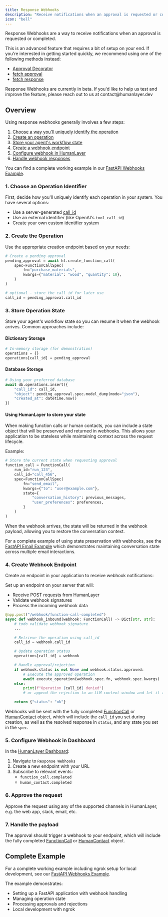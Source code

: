 ```yaml
---
title: Response Webhooks
description: "Receive notifications when an approval is requested or completed"
icon: "bell"
---
```


Response Webhooks are a way to receive notifications when an approval is requested or completed.

This is an advanced feature that requires a bit of setup on your end. If you're interested in getting started quickly, we
recommend using one of the following methods instead:

- [Approval Decorator](/core/require-approval#decorator)
- [fetch approval](/core/require-approval#fetching-an-approval)
- [fetch response](/core/human-as-tool#fetch-response)

<Note>
  Response Webhooks are currently in beta. If you'd like to help us test and
  improve the feature, please reach out to us at contact@humanlayer.dev
</Note>

## Overview

Using response webhooks generally involves a few steps:

1. [Choose a way you'll uniquely identify the operation](#1-choose-an-operation-identifier)
2. [Create an operation](#2-create-the-operation)
3. [Store your agent's workflow state](#3-store-operation-state)
4. [Create a webhook endpoint](#4-create-webhook-endpoint)
5. [Configure webhook in HumanLayer](#5-configure-webhook-in-dashboard)
6. [Handle webhook responses](#6-handle-webhook-response)

You can find a complete working example in our [FastAPI Webhooks Example](https://github.com/humanlayer/humanlayer/tree/main/examples/fastapi-webhooks).

### 1. Choose an Operation Identifier

First, decide how you'll uniquely identify each operation in your system. You have several options:

- Use a server-generated [call_id](/core/run-ids-and-call-ids)
- Use an external identifier (like OpenAI's `tool_call_id`)
- Create your own custom identifier system

### 2. Create the Operation

Use the appropriate creation endpoint based on your needs:

```python
# Create a pending approval
pending_approval = await hl.create_function_call(
    spec=FunctionCallSpec(
        fn="purchase_materials",
        kwargs={"material": "wood", "quantity": 10},
    )
)

# optional - store the call_id for later use
call_id = pending_approval.call_id
```

### 3. Store Operation State

Store your agent's workflow state so you can resume it when the webhook arrives. Common approaches include:

#### Dictionary Storage

```python
# In-memory storage (for demonstration)
operations = {}
operations[call_id] = pending_approval
```

#### Database Storage

```python
# Using your preferred database
await db.operations.insert({
    "call_id": call_id,
    "object": pending_approval.spec.model_dump(mode="json"),
    "created_at": datetime.now()
})
```

#### Using HumanLayer to store your state

When making function calls or human contacts, you can include a state object that will be preserved and returned in webhooks. This allows your application to be stateless while maintaining context across the request lifecycle.

Example:

```python
# Store the current state when requesting approval
function_call = FunctionCall(
    run_id="run_123",
    call_id="call_456",
    spec=FunctionCallSpec(
        fn="send_email",
        kwargs={"to": "user@example.com"},
        state={
            "conversation_history": previous_messages,
            "user_preferences": preferences,
        }
    )
)
```

When the webhook arrives, the state will be returned in the webhook payload, allowing you to restore the conversation context.

For a complete example of using state preservation with webhooks, see the [FastAPI Email Example](https://github.com/humanlayer/humanlayer/tree/main/examples/fastapi-email) which demonstrates maintaining conversation state across multiple email interactions.

### 4. Create Webhook Endpoint

Create an endpoint in your application to receive webhook notifications:

Set up an endpoint on your server that will:

- Receive POST requests from HumanLayer
- Validate webhook signatures
- Process the incoming webhook data

```python
@app.post("/webhook/function-call-completed")
async def webhook_inbound(webhook: FunctionCall) -> Dict[str, str]:
    # todo validate webhook signature
    ...

    # Retrieve the operation using call_id
    call_id = webhook.call_id

    # Update operation status
    operations[call_id] = webhook

    # Handle approval/rejection
    if webhook.status is not None and webhook.status.approved:
        # Execute the approved operation
        await execute_operation(webhook.spec.fn, webhook.spec.kwargs)
    else:
        print(f"Operation {call_id} denied")
        # or append the rejection to an LLM context window and let it try again

    return {"status": "ok"}
```

Webhooks will be sent with the fully completed [FunctionCall](/api-reference/function-calls) or [HumanContact](/api-reference/human-contacts) object,
which will include the `call_id` you set during creation, as well as the resolved response in `status`, and any state you set in the `spec`.

### 5. Configure Webhook in Dashboard

In the [HumanLayer Dashboard](https://app.humanlayer.dev):

1. Navigate to `Response Webhooks`
2. Create a new endpoint with your URL
3. Subscribe to relevant events:
   - `function_call.completed`
   - `human_contact.completed`

### 6. Approve the request

Approve the request using any of the supported channels in HumanLayer, e.g. the web app, slack, email, etc.

### 7. Handle the payload

The approval should trigger a webhook to your endpoint, which will include the fully completed [FunctionCall](/api-reference/function-calls) or [HumanContact](/api-reference/human-contacts) object.

## Complete Example

For a complete working example including ngrok setup for local development, see our [FastAPI Webhooks Example](https://github.com/humanlayer/humanlayer/tree/main/examples/fastapi-webhooks).

The example demonstrates:

- Setting up a FastAPI application with webhook handling
- Managing operation state
- Processing approvals and rejections
- Local development with ngrok
